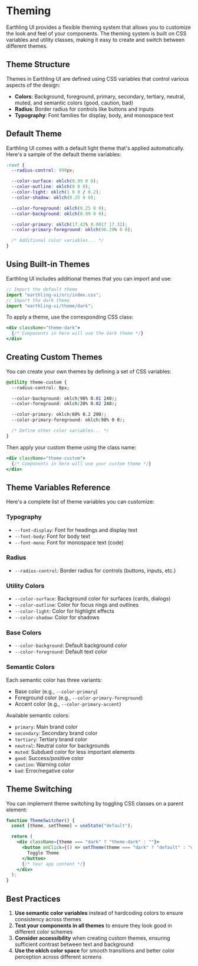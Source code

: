 # Theming

Earthling UI provides a flexible theming system that allows you to customize the look and feel of your components. The theming system is built on CSS variables and utility classes, making it easy to create and switch between different themes.

## Theme Structure

Themes in Earthling UI are defined using CSS variables that control various aspects of the design:

- **Colors**: Background, foreground, primary, secondary, tertiary, neutral, muted, and semantic colors (good, caution, bad)
- **Radius**: Border radius for controls like buttons and inputs
- **Typography**: Font families for display, body, and monospace text

## Default Theme

Earthling UI comes with a default light theme that's applied automatically. Here's a sample of the default theme variables:

```css
:root {
  --radius-control: 999px;

  --color-surface: oklch(0.99 0 0);
  --color-outline: oklch(0 0 0);
  --color-light: oklch(1 0 0 / 0.2);
  --color-shadow: oklch(0.25 0 0);

  --color-foreground: oklch(0.25 0 0);
  --color-background: oklch(0.99 0 0);

  --color-primary: oklch(17.42% 0.0017 17.32);
  --color-primary-foreground: oklch(96.29% 0 0);

  /* Additional color variables... */
}
```

## Using Built-in Themes

Earthling UI includes additional themes that you can import and use:

```jsx
// Import the default theme
import "earthling-ui/src/index.css";
// Import the dark theme
import "earthling-ui/theme/dark";
```

To apply a theme, use the corresponding CSS class:

```jsx
<div className="theme-dark">
  {/* Components in here will use the dark theme */}
</div>
```

## Creating Custom Themes

You can create your own themes by defining a set of CSS variables:

```css
@utility theme-custom {
  --radius-control: 8px;

  --color-background: oklch(98% 0.01 240);
  --color-foreground: oklch(20% 0.02 240);

  --color-primary: oklch(60% 0.2 200);
  --color-primary-foreground: oklch(98% 0 0);

  /* Define other color variables... */
}
```

Then apply your custom theme using the class name:

```jsx
<div className="theme-custom">
  {/* Components in here will use your custom theme */}
</div>
```

## Theme Variables Reference

Here's a complete list of theme variables you can customize:

### Typography

- `--font-display`: Font for headings and display text
- `--font-body`: Font for body text
- `--font-mono`: Font for monospace text (code)

### Radius

- `--radius-control`: Border radius for controls (buttons, inputs, etc.)

### Utility Colors

- `--color-surface`: Background color for surfaces (cards, dialogs)
- `--color-outline`: Color for focus rings and outlines
- `--color-light`: Color for highlight effects
- `--color-shadow`: Color for shadows

### Base Colors

- `--color-background`: Default background color
- `--color-foreground`: Default text color

### Semantic Colors

Each semantic color has three variants:

- Base color (e.g., `--color-primary`)
- Foreground color (e.g., `--color-primary-foreground`)
- Accent color (e.g., `--color-primary-accent`)

Available semantic colors:

- `primary`: Main brand color
- `secondary`: Secondary brand color
- `tertiary`: Tertiary brand color
- `neutral`: Neutral color for backgrounds
- `muted`: Subdued color for less important elements
- `good`: Success/positive color
- `caution`: Warning color
- `bad`: Error/negative color

## Theme Switching

You can implement theme switching by toggling CSS classes on a parent element:

```jsx
function ThemeSwitcher() {
  const [theme, setTheme] = useState("default");

  return (
    <div className={theme === "dark" ? "theme-dark" : ""}>
      <button onClick={() => setTheme(theme === "dark" ? "default" : "dark")}>
        Toggle Theme
      </button>
      {/* Your app content */}
    </div>
  );
}
```

## Best Practices

1. **Use semantic color variables** instead of hardcoding colors to ensure consistency across themes
2. **Test your components in all themes** to ensure they look good in different color schemes
3. **Consider accessibility** when creating custom themes, ensuring sufficient contrast between text and background
4. **Use the oklch color space** for smooth transitions and better color perception across different screens

